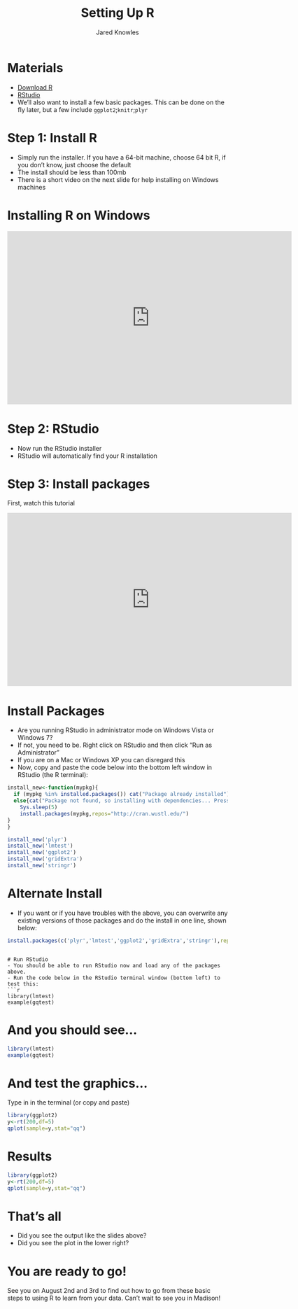 % Setting Up R
% Jared Knowles

# Materials
- [Download R](http://cran.r-project.org/)
- [RStudio](http://www.rstudio.org/) 
- We'll also want to install a few basic packages. This can be done on the fly later, but a few include `ggplot2`;`knitr`;`plyr`

# Step 1: Install R
- Simply run the installer. If you have a 64-bit machine, choose 64 bit R, if you don't know, just choose the default
- The install should be less than 100mb
- There is a short video on the next slide for help installing on Windows machines


# Installing R on Windows
<p align='center'><iframe src="http://www.screenr.com/embed/kzT8" width="650" height="396" frameborder="0"></iframe></p>


# Step 2: RStudio
- Now run the RStudio installer
- RStudio will automatically find your R installation

# Step 3: Install packages
First, watch this tutorial<br>

<iframe src="http://www.screenr.com/embed/Fps8" width="650" height="396" frameborder="0"></iframe>

# Install Packages
- Are you running RStudio in administrator mode on Windows Vista or Windows 7?
- If not, you need to be. Right click on RStudio and then click "Run as Administrator"
- If you are on a Mac or Windows XP you can disregard this
- Now, copy and paste the code below into the bottom left window in RStudio (the R terminal):
```r
install_new<-function(mypkg){
  if (mypkg %in% installed.packages()) cat("Package already installed")
  else{cat("Package not found, so installing with dependencies... Press CTRL C to abort.")
    Sys.sleep(5)
    install.packages(mypkg,repos="http://cran.wustl.edu/")
}
}

install_new('plyr')
install_new('lmtest')
install_new('ggplot2')
install_new('gridExtra')
install_new('stringr')
```

# Alternate Install
- If you want or if you have troubles with the above, you can overwrite any existing versions of those packages and do the install in one line, shown below:

```r
install.packages(c('plyr','lmtest','ggplot2','gridExtra','stringr'),repos="http://cran.wustl.edu/")
```
```

# Run RStudio
- You should be able to run RStudio now and load any of the packages above.
- Run the code below in the RStudio terminal window (bottom left) to test this:
```r
library(lmtest)
example(gqtest)
```

# And you should see...
```r
library(lmtest)
example(gqtest)
```

# And test the graphics...
Type in in the terminal (or copy and paste)
```r
library(ggplot2)
y<-rt(200,df=5)
qplot(sample=y,stat="qq")
```

# Results
```r
library(ggplot2)
y<-rt(200,df=5)
qplot(sample=y,stat="qq")
```

# That's all
- Did you see the output like the slides above?
- Did you see the plot in the lower right? 

# You are ready to go!
See you on August 2nd and 3rd to find out how to go from these basic steps to using R to learn from your data. Can't wait to see you in Madison!

